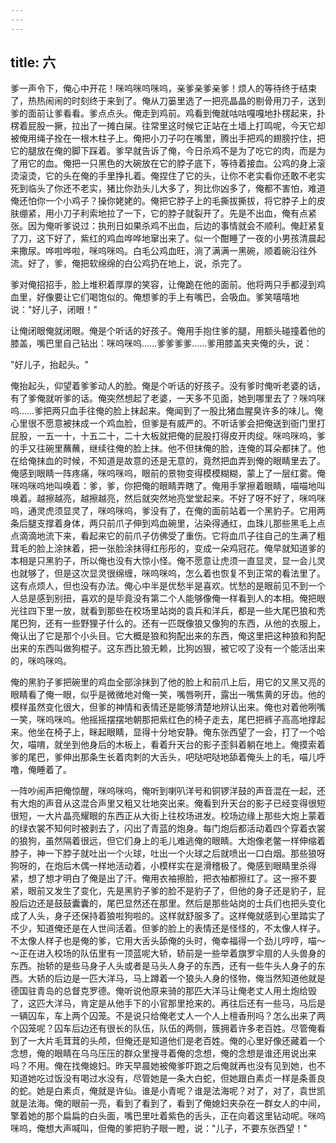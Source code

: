 ```yaml
---
---
---
```

title: 六
---




爹一声令下，俺心中开花！咪呜咪呜咪呜，亲爹亲爹亲爹！烦人的等待终于结束了，热热闹闹的时刻终于来到了。俺从刀篓里选了一把亮晶晶的剔骨用刀子，送到爹的面前让爹看看。爹点点头。俺走到鸡前。鸡看到俺就咕咕嘎嘎地扑楞起来，扑楞着屁股一撅，拉出了一摊白屎。往常里这时候它正站在土墙上打鸣呢，今天它却被俺用绳子拴在一根木柱子上。俺把小刀子叼在嘴里，腾出手把鸡的翅膀拧住，把它的腿放在俺的脚下踩着。爹早就告诉了俺，今日杀鸡不是为了吃它的肉，而是为了用它的血。俺把一只黑色的大碗放在它的脖子底下，等待着接血。公鸡的身上滚烫滚烫，它的头在俺的手里挣扎着。俺捏住了它的头，让你不老实看你还敢不老实死到临头了你还不老实，猪比你劲头儿大多了，狗比你凶多了，俺都不害怕，难道俺还怕你一个小鸡子？操你姥姥的。俺把它脖子上的毛撕拔撕拔，将它脖子上的皮肤绷紧，用小刀子利索地拉了一下，它的脖子就裂开了。先是不出血，俺有点紧张。因为俺听爹说过：执刑日如果杀鸡不出血，后边的事情就会不顺利。俺赶紧复了刀，这下好了，紫红的鸡血哗哗地窜出来了。似一个酣睡了一夜的小男孩清晨起来撒尿。哗啦哗啦，咪呜咪呜。白毛公鸡血旺，淌了满满一黑碗，顺着碗沿往外流。好了，爹，俺把软绵绵的白公鸡扔在地上，说，杀完了。

爹对俺招招手，脸上堆积着厚厚的笑容，让俺跪在他的面前。他将两只手都浸到鸡血里，好像要让它们喝饱似的。俺想爹的手上有嘴巴，会吸血。爹笑嘻嘻地说："好儿子，闭眼！"

让俺闭眼俺就闭眼。俺是个听话的好孩子。俺用手抱住爹的腿，用额头碰撞着他的膝盖，嘴巴里自己钻出：咪呜咪呜……爹爹爹爹……爹用膝盖夹夹俺的头，说：

"好儿子，抬起头。"

俺抬起头，仰望着爹爹动人的脸。俺是个听话的好孩子。没有爹时俺听老婆的话，有了爹俺就听爹的话。俺突然想起了老婆，一天多不见面，她到哪里去了？咪呜咪呜……爹把两只血手往俺的脸上抹起来。俺闻到了一股比猪血腥臭许多的味儿。俺心里很不愿意被抹成一个鸡血脸，但爹是有威严的。不听话爹会把俺送到衙门里打屁股，一五一十，十五二十，二十大板就把俺的屁股打得皮开肉绽。咪呜咪呜，爹的手又往碗里蘸蘸，继续往俺的脸上抹。他不但抹俺的脸，连俺的耳朵都抹了。他在给俺抹血的时候，不知道是故意的还是无意的，竟然把血弄到俺的眼睛里去了。俺感到眼睛一阵疼痛，咪呜咪呜，眼前的景物变得模模糊糊，蒙上了一层红雾。俺咪呜咪呜地叫唤着：爹，爹，你把俺的眼睛弄瞎了。俺用手掌擦着眼睛，喵喵地叫唤着。越擦越亮，越擦越亮，然后就突然地亮堂堂起来。不好了呀不好了，咪呜咪呜，通灵虎须显灵了，咪呜咪呜，爹没有了，在俺的面前站着一个黑豹子。它用两条后腿支撑着身体，两只前爪子伸到鸡血碗里，沾染得通红，血珠儿那些黑毛上点点滴滴地流下来，看起来它的前爪子仿佛受了重伤。它将血爪子往自己的生满了粗茸毛的脸上涂抹着，把一张脸涂抹得红彤彤的，变成一朵鸡冠花。俺早就知道爹的本相是只黑豹子，所以俺也没有大惊小怪。俺不愿意让虎须一直显灵，显一会儿灵也就够了，但是这次显灵很绵缠，咪呜咪呜，怎么着也恢复不到正常的看法里了。这有点烦人，但也没有办法。俺心中半是优愁半是喜欢。忧愁的是眼前见不到一个人总是感到别扭，喜欢的是毕竟没有第二个人能够像俺一样看到人的本相。俺把眼光往四下里一放，就看到那些在校场里站岗的袁兵和洋兵，都是一些大尾巴狼和秃尾巴狗，还有一些野狸子什么的。还有一匹既像狼又像狗的东西，从他的衣服上，俺认出了它是那个小头目。它大概是狼和狗配出来的东西，俺这里把这种狼和狗配出来的东西叫做狗棍子。这东西比狼无赖，比狗凶狠，被它咬了没有一个能活出来的，咪呜咪呜。

俺的黑豹子爹把碗里的鸡血全部涂抹到了他的脸上和前爪上后，用它的又黑又亮的眼睛看了俺一眼，似乎是微微地对俺一笑，嘴唇咧开，露出一嘴焦黄的牙齿。他的模样虽然变化很大，但爹的神情和表情还是能够清楚地辨认出来。俺也对着他咧嘴一笑，咪呜咪呜。他摇摇摆摆地朝那把紫红色的椅子走去，尾巴把裤子高高地撑起来。他坐在椅子上，眯起眼睛，显得十分地安静。俺东张西望了一会，打了一个哈欠，喵唷，就坐到他身后的木板上，看着升天台的影子歪斜着躺在地上。俺摸索着爹的尾巴，爹伸出那条生长着肉刺的大舌头，吧哒吧哒地舔着俺头上的毛，喵儿呼噜，俺睡着了。

一阵吵闹声把俺惊醒，咪呜咪呜，俺听到喇叭洋号和铜锣洋鼓的声音混在一起，还有大炮的声音从这混合声里又粗又壮地突出来。俺看到升天台的影子已经变得很短很短，一大片晶亮耀眼的东西正从大街上往校场进发。校场边缘上那些大炮上蒙着的绿衣裳不知何时被剥去了，闪出了青蓝的炮身。每门炮后都活动着四个穿着衣裳的狼狗，虽然隔着很远，但它们身上的毛儿难逃俺的眼睛。大炮像老鳖一样伸缩着脖子，神一下脖子就吐出一个火球，吐出一个火球之后就喷出一口白烟。那些狼呀狗呀的，在炮后木偶一样地活动着，小模样实在是滑稽极了。俺感到眼睛里杀得紧，想了想才明白了俺是出了汗。俺用衣袖擦脸，把衣袖都擦红了。这一擦不要紧，眼前又发生了变化，先是黑豹子爹的脸不是豹子了，但他的身子还是豹子，屁股后边还是鼓鼓囊囊的，尾巴显然还在那里。然后是那些站岗的士兵们也把头变化成了人头，身子还保持着狼啦狗啦的。这样就舒服多了。这样俺就感到心里踏实了不少，知道俺还是在人世间活着。但爹的脸上的表情还是怪怪的，不太像人样子。不太像人样子也是俺的爹，它用大舌头舔俺的头时，俺幸福得一个劲儿哼哼，喵～～正在进入校场的队伍里有一顶蓝呢大轿，轿前是一些举着旗罗伞扇的人头兽身的东西。抬轿的是些马身子人头或者是马头人身子的东西，还有一些牛头人身子的东西。大轿的后边是一匹大洋马，马上蹲着一个狼头人身的怪物，俺当然知道他就是德国驻青岛的总督克罗德。俺听说他原来骑的那匹大洋马让俺老丈人用土炮给毁了，这匹大洋马，肯定是从他手下的小官那里抢来的。再往后还有一些马，马后是一辆囚车，车上两个囚笼。不是说只给俺老丈人一个人上檀香刑吗？怎么出来了两个囚笼呢？囚车后边还有很长的队伍，队伍的两侧，簇拥着许多老百姓。尽管俺看到了一大片毛茸茸的头颅，但俺还是知道他们是老百姓。俺的心里好像还藏着一个念想，俺的眼睛在乌乌压压的群众里搜寻着俺的念想，俺的念想是谁还用说出来吗？不用。俺在找俺媳妇。昨天早晨她被俺爹吓跑之后俺就再也没有见到她，也不知道她吃过饭没有喝过水没有，尽管她是一条大白蛇，但她跟白素贞一样是条善良的蛇。她是白素贞，俺就是许仙。谁是小青呢？谁是法海呢？对了，对了，袁世凯就是法海。俺的眼前一亮，看到了看到了，看到了俺媳妇夹杂在一群女人的中间，擎着她的那个扁扁的白头面，嘴巴里吐着紫色的舌头，正在向着这里钻动呢。咪呜咪呜，俺想大声喊叫，但俺的爹把豹子眼一瞪，说："儿子，不要东张西望！"